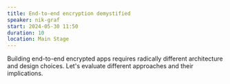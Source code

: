 ```yaml
---
title: End-to-end encryption demystified
speaker: nik-graf
start: 2024-05-30 11:50
duration: 10
location: Main Stage
---
```


Building end-to-end encrypted apps requires radically different architecture and design choices. Let's evaluate different approaches and their implications.
